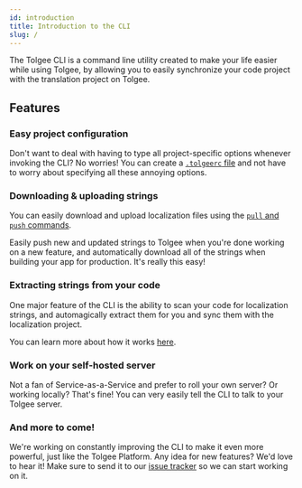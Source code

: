 ```yaml
---
id: introduction
title: Introduction to the CLI
slug: /
---
```



<Experimental/>

The Tolgee CLI is a command line utility created to make your life easier while using Tolgee, by allowing you to
easily synchronize your code project with the translation project on Tolgee.

## Features
### Easy project configuration
Don't want to deal with having to type all project-specific options whenever invoking the CLI? No worries! You can
create a [`.tolgeerc` file](/tolgee-cli/project-configuration) and not have to worry about specifying all these
annoying options.

### Downloading & uploading strings
You can easily download and upload localization files using the [`pull` and `push` commands](/tolgee-cli/push-pull-strings).

Easily push new and updated strings to Tolgee when you're done working on a new feature, and automatically download all
of the strings when building your app for production. It's really this easy!

### Extracting strings from your code
One major feature of the CLI is the ability to scan your code for localization strings, and automagically extract them
for you and sync them with the localization project.

You can learn more about how it works [here](/tolgee-cli/extraction/syncing-strings).

### Work on your self-hosted server
Not a fan of Service-as-a-Service and prefer to roll your own server? Or working locally? That's fine! You can very
easily tell the CLI to talk to your Tolgee server.

### And more to come!
We're working on constantly improving the CLI to make it even more powerful, just like the Tolgee Platform. Any idea
for new features? We'd love to hear it! Make sure to send it to our [issue tracker](https://github.com/tolgee/tolgee-cli/issues/new)
so we can start working on it.
